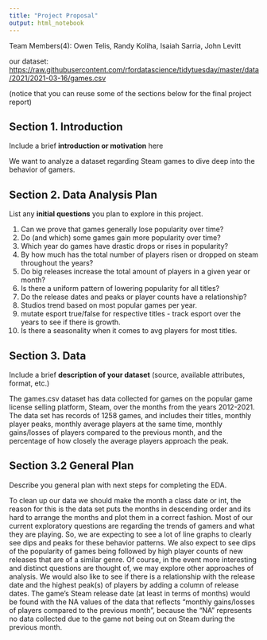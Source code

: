 ```yaml
---
title: "Project Proposal"
output: html_notebook
---
```


Team Members(4): Owen Telis, Randy Koliha, Isaiah Sarria, John Levitt 

our dataset: <https://raw.githubusercontent.com/rfordatascience/tidytuesday/master/data/2021/2021-03-16/games.csv>


(notice that you can reuse some of the sections below for the final project report)

## Section 1. Introduction

Include a brief **introduction or motivation** here

We want to analyze a dataset regarding Steam games to dive deep into the behavior of gamers.

## Section 2. Data Analysis Plan

List any **initial questions** you plan to explore in this project. 

1. Can we prove that games generally lose popularity over time?
2. Do (and which) some games gain more popularity over time?
3. Which year do games have drastic drops or rises in popularity?
4. By how much has the total number of players risen or dropped on steam throughout the years?
5. Do big releases increase the total amount of players in a given year or month?
6. Is there a uniform pattern of lowering popularity for all titles?
7. Do the release dates and peaks or player counts have a relationship?
8. Studios trend based on most popular games per year.
9. mutate esport true/false for respective titles - track esport over the years to see if there is growth.
10. Is there a seasonality when it comes to avg players for most titles.

## Section 3. Data

Include a brief **description of your dataset** (source, available attributes, format, etc.)

The games.csv dataset has data collected for games on the popular game license selling platform, Steam, over the months from the years 2012-2021. The data set has records of 1258 games, and includes their titles, monthly player peaks, monthly average players at the same time, monthly gains/losses of players compared to the previous month, and the percentage of how closely the average players approach the peak.


## Section 3.2 General Plan

Describe you general plan with next steps for completing the EDA.

To clean up our data we should make the month a class date or int, the reason for this is the data set puts the months in descending order and its hard to arrange the months and plot them in a correct fashion. Most of our current exploratory questions are regarding the trends of gamers and what they are playing. So, we are expecting to see a lot of line graphs to clearly see dips and peaks for these behavior patterns. We also expect to see dips of the popularity of games being followed by high player counts of new releases that are of a similar genre. Of course, in the event more interesting and distinct questions are thought of, we may explore other approaches of analysis. We would also like to see if there is a relationship with the release date and the highest peak(s) of players by adding a column of release dates. The game's Steam release date (at least in terms of months) would be found with the NA values of the data that reflects "monthly gains/losses of players compared to the previous month", because the "NA" represents no data collected due to the game not being out on Steam during the previous month.



